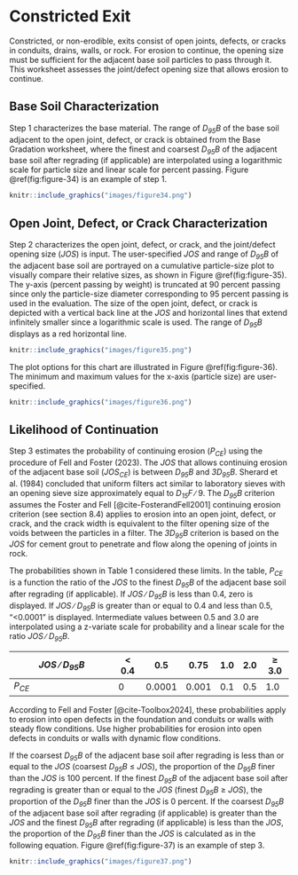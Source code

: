 # Constricted Exit

Constricted, or non-erodible, exits consist of open joints, defects, or cracks in conduits, drains, walls, or rock. For erosion to continue, the opening size must be sufficient for the adjacent base soil particles to pass through it. This worksheet assesses the joint/defect opening size that allows erosion to continue.

## Base Soil Characterization

Step 1 characterizes the base material. The range of *D<sub>95</sub>B* of the base soil adjacent to the open joint, defect, or crack is obtained from the Base Gradation worksheet, where the finest and coarsest *D<sub>95</sub>B* of the adjacent base soil after regrading (if applicable) are interpolated using a logarithmic scale for particle size and linear scale for percent passing. Figure \@ref(fig:figure-34) is an example of step 1.

```r
knitr::include_graphics("images/figure34.png")
```

## Open Joint, Defect, or Crack Characterization

Step 2 characterizes the open joint, defect, or crack, and the joint/defect opening size (*JOS*) is input. The user-specified *JOS* and range of *D<sub>95</sub>B* of the adjacent base soil are portrayed on a cumulative particle-size plot to visually compare their relative sizes, as shown in Figure \@ref(fig:figure-35). The y-axis (percent passing by weight) is truncated at 90 percent passing since only the particle-size diameter corresponding to 95 percent passing is used in the evaluation. The size of the open joint, defect, or crack is depicted with a vertical back line at the *JOS* and horizontal lines that extend infinitely smaller since a logarithmic scale is used. The range of *D<sub>95</sub>B* displays as a red horizontal line.

```r
knitr::include_graphics("images/figure35.png")
```

The plot options for this chart are illustrated in Figure \@ref(fig:figure-36). The minimum and maximum values for the x-axis (particle size) are user-specified.

```r
knitr::include_graphics("images/figure36.png")
```

## Likelihood of Continuation

Step 3 estimates the probability of continuing erosion (*P<sub>CE</sub>*) using the procedure of Fell and Foster (2023). The *JOS* that allows continuing erosion of the adjacent base soil (*JOS<sub>CE</sub>*) is between *D<sub>95</sub>B* and *3D<sub>95</sub>B*. Sherard et al. (1984) concluded that uniform filters act similar to laboratory sieves with an opening sieve size approximately equal to *D<sub>15</sub>F* ∕ 9. The *D<sub>95</sub>B* criterion assumes the Foster and Fell [@cite-FosterandFell2001] continuing erosion criterion (see section 8.4) applies to erosion into an open joint, defect, or crack, and the crack width is equivalent to the filter opening size of the voids between the particles in a filter. The *3D<sub>95</sub>B* criterion is based on the *JOS* for cement grout to penetrate and flow along the opening of joints in rock.

The probabilities shown in Table 1 considered these limits. In the table, *P<sub>CE</sub>* is a function the ratio of the *JOS* to the finest *D<sub>95</sub>B* of the adjacent base soil after regrading (if applicable). If *JOS* ∕ *D<sub>95</sub>B* is less than 0.4, zero is displayed. If *JOS* ∕ *D<sub>95</sub>B* is greater than or equal to 0.4 and less than 0.5, “<0.0001” is displayed. Intermediate values between 0.5 and 3.0 are interpolated using a z-variate scale for probability and a linear scale for the ratio *JOS* ∕ *D<sub>95</sub>B*.

| *JOS* ∕ *D<sub>95</sub>B* | < 0.4 |   0.5  |  0.75  | 1.0 | 2.0 | ≥ 3.0 |
|---------------------------|-------|--------|--------|-----|-----|-------|
      *P<sub>CE</sub>*      |   0   | 0.0001 |  0.001 | 0.1 | 0.5 |  1.0  |


According to Fell and Foster [@cite-Toolbox2024], these probabilities apply to erosion into open defects in the foundation and conduits or walls with steady flow conditions. Use higher probabilities for erosion into open defects in conduits or walls with dynamic flow conditions.

If the coarsest *D<sub>95</sub>B* of the adjacent base soil after regrading is less than or equal to the *JOS* (coarsest *D<sub>95</sub>B* ≤ *JOS*), the proportion of the *D<sub>95</sub>B* finer than the *JOS* is 100 percent. If the finest *D<sub>95</sub>B* of the adjacent base soil after regrading is greater than or equal to the *JOS* (finest *D<sub>95</sub>B* ≥ *JOS*), the proportion of the *D<sub>95</sub>B* finer than the *JOS* is 0 percent. If the coarsest *D<sub>95</sub>B* of the adjacent base soil after regrading (if applicable) is greater than the *JOS* and the finest *D<sub>95</sub>B* after regrading (if applicable) is less than the *JOS*, the proportion of the *D<sub>95</sub>B* finer than the *JOS* is calculated as in the following equation. Figure \@ref(fig:figure-37) is an example of step 3.

\begin{equation}
    P_{CE} = \frac{log_{10}(JOS) - log_{10}(finest D_{95}B)} {log{10}(coarsest D_{95}B) - log_{10}(finest D_{95}B)}
    (\#eq:equation-3)
\end{equation}

```r
knitr::include_graphics("images/figure37.png")
```
